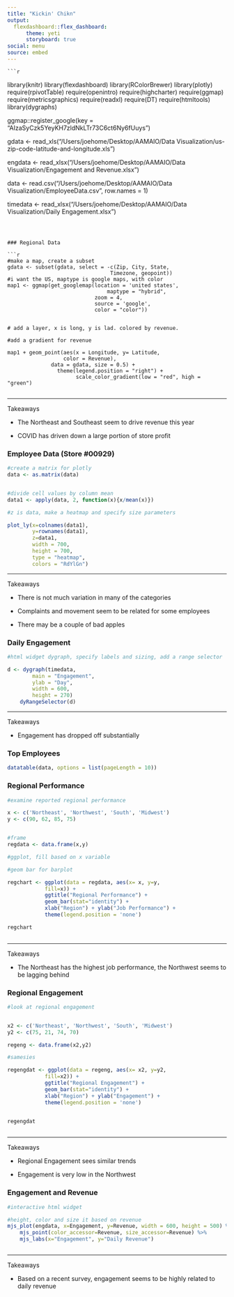 ```yaml
---
title: "Kickin' Chikn"
output: 
  flexdashboard::flex_dashboard:
      theme: yeti
      storyboard: true
social: menu
source: embed
---
```

    
    ```r
library(knitr)
library(flexdashboard)
library(RColorBrewer)
library(plotly)
require(rpivotTable)
require(openintro)
require(highcharter)
require(ggmap)
require(metricsgraphics)
require(readxl)
require(DT)
require(htmltools)
library(dygraphs)

ggmap::register_google(key = "AIzaSyCzk5YeyKH7zldNkLTr73C6ct6Ny6fUuys")


gdata <- read_xls("/Users/joehome/Desktop/AAMAIO/Data Visualization/us-zip-code-latitude-and-longitude.xls")


engdata <- read_xlsx("/Users/joehome/Desktop/AAMAIO/Data Visualization/Engagement and Revenue.xlsx")

data <- read.csv("/Users/joehome/Desktop/AAMAIO/Data Visualization/EmployeeData.csv", row.names = 1)


timedata <- read_xlsx("/Users/joehome/Desktop/AAMAIO/Data Visualization/Daily Engagement.xlsx")
```



### Regional Data 

```r
#make a map, create a subset
gdata <- subset(gdata, select = -c(Zip, City, State, 
                                 Timezone, geopoint))
#i want the US, maptype is google maps, with color
map1 <- ggmap(get_googlemap(location = 'united states',
                                maptype = "hybrid",
                            zoom = 4,
                            source = 'google',
                            color = "color"))


# add a layer, x is long, y is lad. colored by revenue.

#add a gradient for revenue

map1 + geom_point(aes(x = Longitude, y= Latitude,
                  color = Revenue),
              data = gdata, size = 0.5) +
                theme(legend.position = "right") +
                      scale_color_gradient(low = "red", high = "green")


```

***
Takeaways

- The Northeast and Southeast seem to drive revenue this year

- COVID has driven down a large portion of store profit


### Employee Data (Store #00929) 


```r

#create a matrix for plotly
data <- as.matrix(data)


#divide cell values by column mean
data1 <- apply(data, 2, function(x){x/mean(x)})

#z is data, make a heatmap and specify size parameters

plot_ly(x=colnames(data1),
        y=rownames(data1),
        z=data1,
        width = 700,
        height = 700,
        type = "heatmap",
        colors = "RdYlGn")

```

***
Takeaways

- There is not much variation in many of the categories

- Complaints and movement seem to be related for some employees

- There may be a couple of bad apples 

### Daily Engagement 

```r

#html widget dygraph, specify labels and sizing, add a range selector

d <- dygraph(timedata,
        main = "Engagement",
        ylab = "Day",
        width = 600,
        height = 270)
    dyRangeSelector(d)
```

***
Takeaways

- Engagement has dropped off substantially


### Top Employees

```r
datatable(data, options = list(pageLength = 10))
```



### Regional Performance

```r

#examine reported regional performance

x <- c('Northeast', 'Northwest', 'South', 'Midwest')
y <- c(90, 62, 85, 75)


#frame
regdata <- data.frame(x,y)

#ggplot, fill based on x variable

#geom bar for barplot

regchart <- ggplot(data = regdata, aes(x= x, y=y,
            fill=x)) +
            ggtitle("Regional Performance") +
            geom_bar(stat="identity") +
            xlab("Region") + ylab("Job Performance") + 
            theme(legend.position = 'none')

regchart
                


```


***
Takeaways

- The Northeast has the highest job performance, the Northwest seems to be lagging behind

### Regional Engagement

```r

#look at regional engagement


x2 <- c('Northeast', 'Northwest', 'South', 'Midwest')
y2 <- c(75, 21, 74, 70)

regeng <- data.frame(x2,y2)

#samesies

regengdat <- ggplot(data = regeng, aes(x= x2, y=y2,
            fill=x2)) +
            ggtitle("Regional Engagement") +
            geom_bar(stat="identity") +
            xlab("Region") + ylab("Engagement") +
            theme(legend.position = 'none')


regengdat
    
```


***
Takeaways

- Regional Engagement sees similar trends

- Engagement is very low in the Northwest


### Engagement and Revenue



```r


#interactive html widget

#height, color and size it based on revenue
mjs_plot(engdata, x=Engagement, y=Revenue, width = 600, height = 500) %>%
    mjs_point(color_accessor=Revenue, size_accessor=Revenue) %>%
    mjs_labs(x="Engagement", y="Daily Revenue")



```


***
Takeaways

- Based on a recent survey, engagement seems to be highly related to daily revenue




